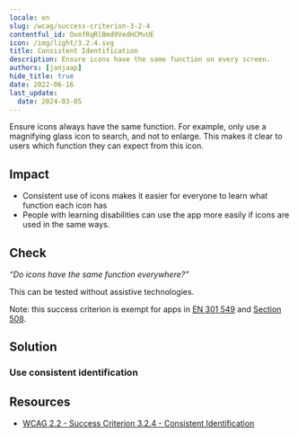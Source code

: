 ```yaml
---
locale: en
slug: /wcag/success-criterion-3-2-4
contentful_id: OxmfRqRlBmd0VedHCMvUE
icon: /img/light/3.2.4.svg
title: Consistent Identification
description: Ensure icons have the same function on every screen.
authors: [janjaap]
hide_title: true
date: 2022-06-16
last_update:
  date: 2024-03-05
---
```


<Hero
  title="Consistent Identification"
  image="/img/light/3.2.4.svg"
  alt="WCAG 3.2.4 - Logo"
  prefix="Success Criterion 3.2.4"
  suffix="Level AA"
/>

Ensure icons always have the same function. For example, only use a magnifying glass icon to search, and not to enlarge. This makes it clear to users which function they can expect from this icon.

## Impact

- Consistent use of icons makes it easier for everyone to learn what function each icon has
- People with learning disabilities can use the app more easily if icons are used in the same ways.

## Check

*“Do icons have the same function everywhere?”*

This can be tested without assistive technologies.

Note: this success criterion is exempt for apps in [EN 301 549](/en/guidelines/en-301-549) and [Section 508](/en/guidelines/section-508).

## Solution

### Use consistent identification

<CodeSample id="element-identification" locale="en"/>

## Resources

- [WCAG 2.2 - Success Criterion 3.2.4 - Consistent Identification](https://www.w3.org/TR/WCAG22/#consistent-identification)
